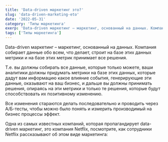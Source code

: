 ```yaml
---
title: 'Data-driven маркетинг это?'
slug: 'data-driven-marketing-eto'
date: '2022-05-31'
category: 'Типы маркетинга'
exerp: 'Data-driven маркетинг – маркетинг, основанный на данных. Компания собирает данные обо всем...'
tags: ['Типы маркетинга']
---
```

Data-driven маркетинг – маркетинг, основанный на данных. Компания собирает данные обо всем, что делает, строит на базе этих данных метрики и на базе этих метрик принимает все решения.


Т.е. вы должны собирать все данные, которые только можете, ваши аналитики должны придумать метрики на базе этих данных, которые дадут вам информацию какое влияние события, генерирующие эти данные, оказывают на ваш бизнес, и дальше вы должны принимать решения, опираясь на эти метрики и только те решения, которые будут способствовать их позитивному изменению.


Все изменения стараются делать последовательно и проводить через А/Б-тесты, чтобы можно было понять и измерить производимый на бизнес процессы эффект.


Одна из самых известных компаний, которая пропагандирует data-driven маркетинг, это компания Netflix, посмотрите, как сотрудники Netflix рассказывают об этом виде маркетинга:
<VideoYoutube id="sAQmj8a_aI8" />